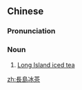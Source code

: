 {{also|长岛冰茶}}
==Chinese==
{{zh-forms|s=长岛冰茶|type=22}}

===Pronunciation===
{{zh-pron
|m=Chángdǎo bīngchá
|c=coeng4 dou2 bing1 caa4
|cat=n
}}

===Noun===
{{zh-noun}}

# [[Long Island iced tea]]

{{zh-cat|Cocktails}}
{{zh-cat|Tea}}

[[zh:長島冰茶]]